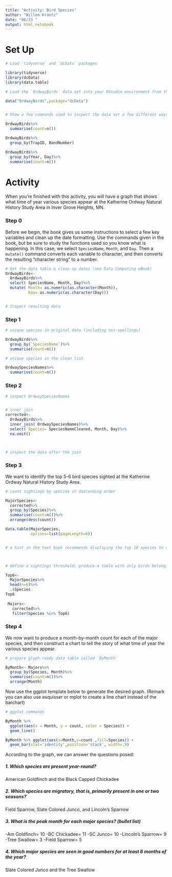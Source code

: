 ```yaml
---
title: "Activity: Bird Species"
author: "Willem Krantz"
date: "06/23 "
output: html_notebook
---
```



# Set Up

```r
# Load `tidyverse` and `dcData` packages

library(tidyverse)
library(dcData)
library(data.table)

# Load the `OrdwayBirds` data set into your RStudio environment from the `dcData` package

data("OrdwayBirds",package="dcData")


# Show a few commands used to inspect the data set a few different ways

OrdwayBirds%>%
  summarise(count=n())

OrdwayBirds%>%
  group_by(TrapID, BandNumber)

OrdwayBirds%>%
  group_by(Year, Day)%>%
  summarise(count=n())

```

# Activity

When you're finished with this activity, you will have a graph that shows what time of year various species appear at the Katherine Ordway Natural History Study Area in Inver Grove Heights, MN.

### Step 0

Before we begin, the book gives us some instructions to select a few key variables and clean up the date formatting.  Use the commands given in the book, but be sure to study the functions used so you know what is happening.  In this case, we select `SpeciesName`, `Month`, and `Day`. Then a `mutate()` command converts each variable to character, and then converts the resulting "character string" to a number.

```r
# Get the data table & clean up dates (see Data Computing eBook)
OrdwayBirds<-
  OrdwayBirds%>%
  select( SpeciesName, Month, Day)%>%
  mutate( Month= as.numeric(as.character(Month)),
          Day= as.numeric(as.character(Day)))


# Inspect resulting data


```



### Step 1




```r
# unique species in original data (including mis-spellings)

OrdwayBirds%>%
  group_by(`SpeciesName`)%>%
  summarise(count=n())

# unique species in the clean list

OrdwaySpeciesNames%>%
  summarise(count=n())


```


### Step 2
  



```r
# inspect OrdwaySpeciesNames


# inner join
corrected<-
  OrdwayBirds%>%
  inner_join( OrdwaySpeciesNames)%>%
  select( Species= SpeciesNameCleaned, Month, Day)%>%
  na.omit()



# inspect the data after the join


```


### Step 3

We want to identify the top 5-6 bird species sighted at the Katherine Ordway Natural History Study Area.

```r
# count sightings by species in descending order

MajorSpecies<-
  corrected%>%
  group_by(Species)%>%
  summarise(count=n())%>%
  arrange(desc(count))

data.table(MajorSpecies,
           options=list(pageLength=6))


# a hint in the text book recommends displaying the top 10 species to choose our threshold



# define a sightings threshold; produce a table with only birds belonging to major species

Top6<-
  MajorSpecies%>%
  head(n=6)%>%
  .$Species
Top6
  
 Majors<-
   corrected%>%
   filter(Species %in% Top6)

```


### Step 4

We now want to produce a month-by-month count for each of the major species, and then construct a chart to tell the story of what time of year the various species appear.

```r
# prepare glyph-ready data table called `ByMonth`

ByMonth<- Majors%>%
  group_by(Species, Month)%>%
  summarise(count=n())%>%
  arrange(Month)

```

Now use the ggplot template below to generate the desired graph. (Remark you can also use esquisser or mplot to create a line chart instead of the barchart)



```r
# ggplot commands

ByMonth %>% 
  ggplot(aes(x = Month, y = count, color = Species)) + 
  geom_line()

ByMonth %>% ggplot(aes(x=Month,y=count ,fill=Species)) +
  geom_bar(stat='identity',position='stack', width=.9) 

```

According to the graph, we can answer the questions posed:

##### 1. Which species are present year-round?  

American Goldfinch and the Black Capped Chickadee

##### 2. Which species are migratory, that is, primarily present in one or two seasons?

Field Sparrow, Slate Colored Junco, and Lincoln's Sparrow 


##### 3. What is the peak month for each major species? (bullet list)

-Am Goldfinch= 10
-BC Chickadee= 11
-SC Junco= 10 
-Lincoln's Sparrow= 9
-Tree Swallow= 3 
-Field Sparrow= 5

##### 4. Which major species are seen in good numbers for at least 6 months of the year?

Slate Colored Junco and the Tree Swallow 


```r

```

